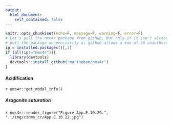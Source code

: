 ```yaml
---
output:
  html_document:
    self_contained: false
---
```


```r
knitr::opts_chunk$set(echo=F, message=F, warning=F, error=F)
# Let's pull the nms4r package from github, but only if it isn't already installed. We don't want to
# pull the package unnecessarily as github allows a max of 60 unauthenticated requests per hour.
ip = installed.packages()[,1]
if (all(ip!="nms4r")){
  library(devtools)
  devtools::install_github("marinebon/nms4r")
}
```

#### Acidification

`r nms4r::get_modal_info()`

##### Aragonite saturation

`r nms4r::render_figure("Figure App.E.10.29.", "../img/cinms_cr/App.E.10.22.jpg")`

